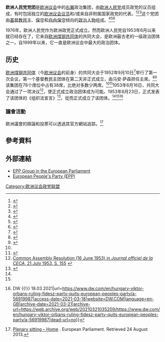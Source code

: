{{expand language|1=en|page=European People's Party group|time=2020-05-01T21:20:07+00:00}}
{{not|欧洲人民党}}
{{Infobox European Parliament group
|name = European People's Party parliamentary group
|title = 歐洲人民黨黨團
|image = [[File:EPP_EP_group_logo_2015.svg|250px]]
|from=1952年9月11日<br/>（非官方）<ref name="EPP-EDChronology02"/><br/>
1953年6月23日<br/>（官方）<ref name="EPP-EDChronology02"/>
<!--|to=present-->
|englishabbr = EPP<br/>（2009年6月22日－至今）<br/><br/>EPP-ED<ref name="t1s1">{{cite web |url=http://emlab.berkeley.edu/users/groland/pubs/HNR-Democracy_in_the_EP-11July05.pdf |title=Democracy in the European Parliament |format=PDF |date= |accessdate=2010-06-17 |archive-date=2011-03-01 |archive-url=https://web.archive.org/web/20110301072923/http://emlab.berkeley.edu/users/groland/pubs/HNR-Democracy_in_the_EP-11July05.pdf |dead-url=no }}</ref><br/>（1999年7月20日<ref name="t1s2">{{cite web|url=http://www.kas.de/wf/de/71.4504/ |title=Political Groups of the European Parliament |publisher=Kas.de |date= |accessdate=2010-06-17 |deadurl=yes |archiveurl=https://web.archive.org/web/20110517163147/http://www.kas.de/wf/de/71.4504/ |archivedate=2011-05-17 }}</ref>－2009年6月22日）<br/><br/>EPP<ref name="t1s1"/><br/>（1979年7月17日<ref name="t1s34">{{cite web |url=http://www.europe-politique.eu/groupe-du-parti-populaire-europeen-et-des-democrates-europeens.htm |title=EPP-ED on Europe Politique |publisher=Europe-politique.eu |date= |accessdate=2010-06-17 |archive-date=2019-05-29 |archive-url=https://web.archive.org/web/20190529154241/https://www.europe-politique.eu/groupe-du-parti-populaire-europeen-et-des-democrates-europeens.htm |dead-url=no }}</ref>－1999年7月20日<ref name="t1s2"/>）<br/><br/>CD<ref name="t1s2"/><br/>（1953年6月23日<ref name="t1s34"/>－1979年7月17日<ref name="t1s34"/>)
|frenchabbr = PPE<br/>（2009年6月22日－至今）<br/><br/>PPE-DE<ref name="t1s5">{{cite web |url=http://www.europarl.europa.eu/groups/accounts_en.htm |title=Political Groups Annual Accounts 2001-2006 |publisher=Europarl.europa.eu |date= |accessdate=2010-06-17 |archive-date=2019-01-29 |archive-url=https://web.archive.org/web/20190129155810/http://www.europarl.europa.eu/groups/accounts_en.htm |dead-url=no }}</ref><br/>（1999年7月20日<ref name="t1s2"/>－2009年6月22日）<br/><br/>PPE<ref name="t1s34"/><br/>（1979年7月17日<ref name="t1s34"/>－1999年7月20日<ref name="t1s2"/>）<br/><br/>DC<ref name="t1s34"/><br/>（1953年6月23日<ref name="t1s34"/>－1979年7月17日<ref name="t1s34"/>）
|formalname = Group of the European People's Party (Christian Democrats)<br/>（2009年6月22日－至今）<br/><br/>Group of the European People's Party (Christian Democrats) and European Democrats<ref name="t1s5"/><ref name="t1s51">{{EP MEP info/archive|1253|Hans-Gert Pöttering}}</ref><ref name="MEPJosephDaul">{{EP MEP info/archive|1253|Joseph Daul}}</ref><br/>（1999年7月20日<ref name="t1s2"/>－2009年6月22日）<br/><br/>Group of the European People's Party (Christian Democrats)<ref name="t1s34"/><ref name="t1s6">{{cite web |url=http://www.europarl.europa.eu/election/results/legende.htm |title=Group names 1999 |publisher=Europarl.europa.eu |date= |accessdate=2010-06-17 |archive-date=2011-05-20 |archive-url=https://web.archive.org/web/20110520103107/http://www.europarl.europa.eu/election/results/legende.htm |dead-url=no }}</ref><ref name="t1s50">{{EP MEP info/archive|1267|Egon Klepsch}}</ref><br/>（1979年7月17日<ref name="t1s34"/>－1999年7月20日）<ref name="t1s2"/>)<br/><br/>Christian Democratic Group (Group of the European People's Party)<ref name="t1s34"/><ref name="t1s50"/><br/>（1978年3月14日<ref name="t1s34"/>－1979年7月17日<ref name="t1s34"/>）<br/><br/>Christian Democratic Group<ref name="t1s2"/><ref name="t1s50"/><br/>（1953年6月23日<ref name="t1s34"/>－1978年3月14日<ref name="t1s34"/>）
|europarties = [[歐洲人民黨|歐洲人民黨]]
|associated =
|position = [[中间偏右|中间偏右]]
|ideology = [[基督教民主主義|基督教民主主義]]<ref name=":0"/><br>[[欧洲联邦主义|欧洲联邦主义]]<br>[[自由保守主義|自由保守主義]]<ref name=":0">{{Cite web|url=http://www.parties-and-elections.eu/eu.html|title=Parties and Elections in Europe|last=Nordsieck|first=Wolfram|website=www.parties-and-elections.eu|access-date=2017-05-28|archive-date=2017-06-08|archive-url=https://web.archive.org/web/20170608032858/http://www.parties-and-elections.eu/eu.html|dead-url=no}}</ref><br>[[保守自由主义|保守自由主义]]<br>[[親歐洲主義|親歐洲主義]]
|chairs = [[曼弗雷德·韋伯|曼弗雷德·韋伯]]<ref>{{cite web|url=http://euobserver.com/tickers/124493|title=Weber elected new EPP leader|publisher=|accessdate=2018-04-12|archive-date=2014-06-06|archive-url=https://web.archive.org/web/20140606180749/http://euobserver.com/tickers/124493|dead-url=no}}</ref>
|meps = {{Composition bar|178|705|#3399FF|per=1}}
|website =http://www.eppgroup.eu/
}}
'''欧洲人民党党团'''是[[欧洲议会|欧洲议会]]中的[[右翼|右翼]]政治集团，由[[欧洲人民党|欧洲人民党]]成员政党的议员组成，有时包括独立的[[欧洲议会议员|欧洲议会议员]]和/或来自非附属国家政党的代表。<ref name="Staab2011">{{cite book|author=Andreas Staab|title=The European Union Explained, Second Edition: Institutions, Actors, Global Impact|url=https://books.google.com/books?id=gePMlsVzZI0C&pg=PA67|accessdate=5 August 2013|year=2011|publisher=Indiana University Press|isbn=978-0-253-00164-1|page=67|archive-date=2016-03-22|archive-url=https://web.archive.org/web/20160322041015/https://books.google.com/books?id=gePMlsVzZI0C|dead-url=no}}</ref><ref name="Thomson2011">{{cite book|author=Robert Thomson|title=Resolving Controversy in the European Union: Legislative Decision-Making Before and After Enlargement|url=https://books.google.com/books?id=uRetSyiQubMC&pg=PA103|accessdate=9 August 2013|year=2011|publisher=Cambridge University Press|isbn=978-1-139-50517-8|page=103|archive-date=2019-06-05|archive-url=https://web.archive.org/web/20190605211401/https://books.google.com/books?id=uRetSyiQubMC&pg=PA103|dead-url=no}}</ref><ref name="Ayd?n-Düzgit2012">{{cite book|author=Senem Aydin-Düzgit|title=Constructions of European Identity: Debates and Discourses on Turkey and the EU|url=https://books.google.com/books?id=DTviXmK9zgkC&pg=PA16|year=2012|publisher=Palgrave Macmillan|isbn=978-1-137-28351-1|page=16|access-date=2018-04-11|archive-date=2019-06-10|archive-url=https://web.archive.org/web/20190610005030/https://books.google.com/books?id=DTviXmK9zgkC&pg=PA16|dead-url=no}}</ref>这个党团由[[基督教民主主義|基督教民主]]、[[保守主義|保守]]和[[自由保守主義|自由保守]]倾向的[[政治人物|政治人物]]组成。<ref name="PetersonShackleton2012">{{cite book|author=Tapio Raunio|chapter=Political Interests: the European Parliament's Party Groups|editor1=John Peterson|editor2=Michael Shackleton|title=The Institutions of the European Union|url=https://books.google.com/books?id=oaD01PaTFE0C&pg=PA340|accessdate=7 August 2013|year=2012|publisher=Oxford University Press|isbn=978-0-19-957498-8|page=340|archive-date=2016-05-05|archive-url=https://web.archive.org/web/20160505234447/https://books.google.com/books?id=oaD01PaTFE0C&pg=PA340|dead-url=no}}</ref><ref name="Puig2008">{{cite book|author=Lluís Maria de Puig|title=International Parliaments|url=https://books.google.com/books?id=z2QkONZLFZAC&pg=PA61|accessdate=9 August 2013|year=2008|publisher=Council of Europe|isbn=978-92-871-6450-6|page=61|archive-date=2014-01-03|archive-url=https://web.archive.org/web/20140103080959/http://books.google.com/books?id=z2QkONZLFZAC&pg=PA61|dead-url=no}}</ref><ref name="Thorlakson2013">{{cite book|author=Lori Thorlakson|chapter=Federalism and the European party system|editor=Alexander H. Trechsel|title=Towards a Federal Europe|url=https://books.google.com/books?id=mTndAAAAQBAJ&pg=PT72|year=2013|publisher=Taylor & Francis|isbn=978-1-317-99818-1|page=72|access-date=2020-02-01|archive-date=2020-06-14|archive-url=https://web.archive.org/web/20200614133406/https://books.google.com/books?id=mTndAAAAQBAJ&pg=PT72|dead-url=no}}</ref>

1976年，欧洲人民党作为欧洲政党正式成立。然而欧洲人民党自1953年6月以来就已经存在了，它来自[[欧洲煤钢共同体|欧洲煤钢共同体]]的共同大会，是欧洲最古老的一级政治团体之一。自1999年以来，它一直是欧洲议会中最大的政治团体。

==历史==

[[欧洲煤钢共同体|欧洲煤钢共同体]]（今[[欧洲议会|欧洲议会]]的前身）的共同大会于1952年9月10日<ref name="ENA9892">{{cite web|url=http://www.cvce.eu/obj/composition_of_the_common_assembly_10_13_september_1952-en-5dd0109a-0c6f-47a3-833a-1c482b599a89.html|title=Composition of the Common Assembly (10–13 September 1952)|url-status=live|archiveurl=https://web.archive.org/web/20140108181442/http://www.cvce.eu/obj/composition_of_the_common_assembly_10_13_september_1952-en-5dd0109a-0c6f-47a3-833a-1c482b599a89.html|archivedate=8 January 2014}}</ref>举行了第一次会议，第一个基督教民主团体在第二天非正式成立，由马安·萨森担任主席。<ref name="EPP-EDChronology02">{{cite web |url=http://www.epp-ed.eu/Group/en/chronology02.asp |title=EPPED Chronology 02 |publisher=Epp-ed.eu |accessdate=17 June 2010 |url-status=live |archiveurl=https://web.archive.org/web/20090815070808/http://www.eppgroup.eu/group/en/chronology02.asp |archivedate=15 August 2009 }}</ref><ref name="inghistsassen">{{cite web |url=https://translate.google.com/translate?hl=en&sl=nl&u=http://www.inghist.nl/Onderzoek/Projecten/BWN/lemmata/bwn6/sassen&sa=X&oi=translate&resnum=3&ct=result&prev=/search%3Fq%3D1952%2B%2522Maan%2BSassen%2522%26hl%3Den%26sa%3DG%26as_qdr%3Dall |title=Sassen, Emanuel Marie Joseph Anthony (1911–1995) |publisher=Translate.google.co.uk |accessdate=17 June 2010 |archive-date=2001-10-20 |archive-url=https://web.archive.org/web/20011020223533/http://translate.google.com/translate?hl=en |dead-url=no }}</ref>
该集团在78个席位中占有38席，比绝对多数少两席。<ref name="EPP-EDChronology02"/><ref name="EPP-EDIntegration">{{cite web |url=http://www.epp-ed.eu/Activities/docs/chronologie-historique-en.pdf |title=Microsoft Word – 2006EN-3-DEF-CH.doc |format=PDF |accessdate=17 June 2010 |archive-date=2016-03-03 |archive-url=https://web.archive.org/web/20160303193037/http://www.epp-ed.eu/Activities/docs/chronologie-historique-en.pdf |dead-url=no }}</ref>1953年6月16日，共同大会通过了一项决议<ref name="ena4523">[http://www.cvce.eu/obj/common_assembly_resolution_16_june_1953-en-fe53a389-5c07-410f-a190-78e9dcab80d6.html Common Assembly Resolution (16 June 1953) in ''Journal officiel de la CECA'', 21 July 1953, S. 155] {{webarchive|url=https://web.archive.org/web/20121004170236/http://www.cvce.eu/obj/common_assembly_resolution_16_june_1953-en-fe53a389-5c07-410f-a190-78e9dcab80d6.html |date=4 October 2012 }}</ref>，使正式成立政治团体成为可能。1953年6月23日，正式发表了该团体的《组织法宣言》<ref name="ena9842">{{cite web|url=http://www.cvce.eu/obj/statement_of_formation_of_the_christian_democratic_group_strasbourg_23_june_1953-en-09478896-b282-4020-b454-dbb7253951c3.html|title=Statement of formation of the Christian-Democratic Group (Strasbourg, 23 June 1953)|url-status=live|archiveurl=https://web.archive.org/web/20140318125226/http://www.cvce.eu/obj/statement_of_formation_of_the_christian_democratic_group_strasbourg_23_june_1953-en-09478896-b282-4020-b454-dbb7253951c3.html|archivedate=18 March 2014}}</ref>，從而正式成立了该团体。<ref name="EPP-EDChronology02"/><ref name="EPP-EDIntegration"/><ref>{{Cite web|last=Welle (www.dw.com)|first=Deutsche|title=Hungary: Viktor Orban's ruling Fidesz party quits European People's Party {{!}} DW {{!}} 18.03.2021|url=https://www.dw.com/en/hungary-viktor-orbans-ruling-fidesz-party-quits-european-peoples-party/a-56919987|access-date=2021-03-18|website=DW.COM|language=en-GB|archive-date=2021-03-21|archive-url=https://web.archive.org/web/20210321035209/https://www.dw.com/en/hungary-viktor-orbans-ruling-fidesz-party-quits-european-peoples-party/a-56919987|dead-url=no}}</ref>

===議會活動===
歐洲議會的辯論和投票可以透過其官方網站追踪。<ref>[http://www.europarl.europa.eu/activities/plenary/motion/search.do?language=EN Plenary sitting – Home] {{webarchive|url=https://web.archive.org/web/20080517152655/http://www.europarl.europa.eu/activities/plenary/motion/search.do?language=EN |date=17 May 2008 }}. European Parliament. Retrieved 24 August 2013.</ref>

==參考資料==
{{reflist|30em}}

==外部連結==
*[http://www.eppgroup.eu EPP Group in the European Parliament] {{Wayback|url=http://www.eppgroup.eu/ |date=20180404094334 }}
*[http://www.epp.eu European People's Party (EPP)] {{Wayback|url=http://www.epp.eu/ |date=20200831062346 }}
{{欧洲议会党团}}
[[Category:欧洲议会政党联盟|Category:欧洲议会政党联盟]]